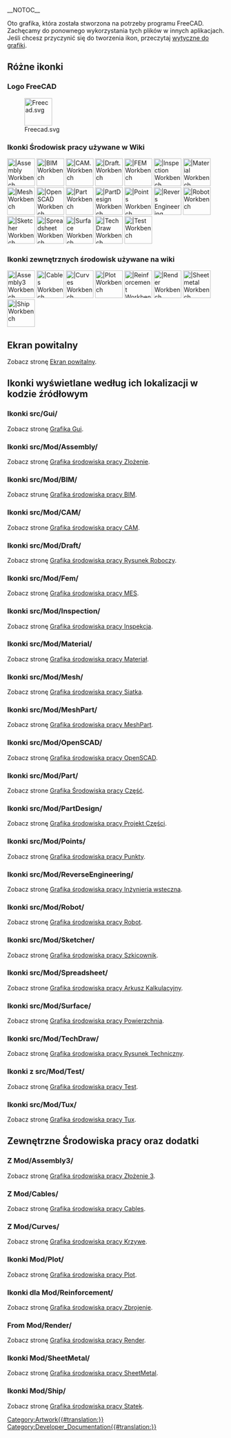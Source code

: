 __NOTOC__
<languages/>

Oto grafika, która została stworzona na potrzeby programu FreeCAD. Zachęcamy do ponownego wykorzystania tych plików w innych aplikacjach. Jeśli chcesz przyczynić się do tworzenia ikon, przeczytaj [[Artwork_Guidelines|wytyczne do grafiki]].

<span id="Miscellaneous_icons"></span>
==Różne ikonki==

<span id="FreeCAD_logo"></span>
===Logo FreeCAD===

[[Image:Freecad.svg|64px]]

<span id="Workbench_icons_used_in_the_wiki"></span>
===Ikonki Środowisk pracy używane w Wiki===

[[Image:Workbench_Assembly.svg|64px||Assembly Workbench]]
[[Image:Workbench_BIM.svg|64px||BIM Workbench]]
[[Image:Workbench_CAM.svg|64px||CAM. Workbench]]
[[Image:Workbench_Draft.svg|64px||Draft. Workbench]]
[[Image:Workbench_FEM.svg|64px||FEM Workbench]]
[[Image:Workbench_Inspection.svg|64px||Inspection Workbench]]
[[Image:Workbench_Material.svg|64px||Material Workbench]]
[[Image:Workbench_Mesh.svg|64px||Mesh Workbench]]
[[Image:Workbench_OpenSCAD.svg|64px||OpenSCAD Workbench]]
[[Image:Workbench_Part.svg|64px||Part Workbench]]
[[Image:Workbench_PartDesign.svg|64px||PartDesign Workbench]]
[[Image:Workbench_Points.svg|64px||Points Workbench]]
[[Image:Workbench_Reverse_Engineering.svg|64px||Revers Engineering Workbench]]
[[Image:Workbench_Robot.svg|64px||Robot Workbench]]
[[Image:Workbench_Sketcher.svg|64px||Sketcher Workbench]]
[[Image:Workbench_Spreadsheet.svg|64px||Spreadsheet Workbench]]
[[Image:Workbench_Surface.svg|64px||Surface Workbench]]
[[Image:Workbench_TechDraw.svg|64px||TechDraw Workbench]]
[[Image:Workbench_Test.svg|64px||Test Workbench]]


<span id="External_workbench_icons_used_in_the_wiki"></span>
===Ikonki zewnętrznych środowisk używane na wiki===

[[Image:Assembly3_workbench_icon.svg|64px||Assembly3 Workbench]]
[[Image:Cables workbench icon.svg|64px||Cables Workbench]]
[[Image:Curves workbench icon.svg|64px||Curves Workbench]]
[[Image:Workbench_Plot.svg|64px||Plot Workbench]]
[[Image:Reinforcement_Workbench.svg‎|64px||Reinforcement Workbench]]
[[Image:Render_workbench_icon.svg‎‎|64px||Render Workbench]]
[[Image:Sheetmetal_workbench_icon.svg|64px||Sheetmetal Workbench]]
[[Image:Workbench_Ship.svg|64px||Ship Workbench]]

<span id="Splash_screens"></span>
==Ekran powitalny==

Zobacz stronę [[Artwork_Splash_screen/pl|Ekran powitalny]].

<span id="Icons_by_their_location_in_the_source_code"></span>
==Ikonki wyświetlane według ich lokalizacji w kodzie źródłowym==

<span id="From_src/Gui/"></span>
===Ikonki src/Gui/===

Zobacz stronę [[Artwork_Gui|Grafika Gui]].

<span id="From_src/Mod/Assembly/"></span>
===Ikonki src/Mod/Assembly/===

Zobacz stronę [[Artwork_Assembly/pl|Grafika środowiska pracy Zlożenie]].

<span id="From_src/Mod/BIM/"></span>
===Ikonki src/Mod/BIM/===

Zobacz strunę [[Artwork_BIM/pl|Grafika środowiska pracy BIM]].

<span id="From_src/Mod/CAM/"></span>
===Ikonki src/Mod/CAM/===

Zobacz strone [[Artwork_CAM/pl|Grafika środowiska pracy CAM]].

<span id="From_src/Mod/Draft/"></span>
===Ikonki src/Mod/Draft/===

Zobacz stronę [[Artwork_Draft/pl|Grafika środowiska pracy Rysunek Roboczy]].

<span id="From_src/Mod/Fem/"></span>
===Ikonki src/Mod/Fem/===

Zobacz stronę [[Artwork_Fem/pl|Grafika środowiska pracy MES]].

<span id="From_src/Mod/Inspection/"></span>
===Ikonki src/Mod/Inspection/===

Zobacz stronę [[Artwork_Inspection/pl|Grafika środowiska pracy Inspekcja]].

<span id="From_src/Mod/Material/"></span>
===Ikonki src/Mod/Material/===

Zobacz stronę [[Artwork_Material/pl|Grafika środowiska pracy Materiał]].

<span id="From_src/Mod/Mesh/"></span>
===Ikonki src/Mod/Mesh/===

Zobacz stronę [[Artwork_Mesh/pl|Grafika środowiska pracy Siatka]].

<span id="From_src/Mod/MeshPart/"></span>
===Ikonki src/Mod/MeshPart/===

Zobacz stronę [[Artwork_MeshPart/pl|Grafika środowiska pracy MeshPart]].

<span id="From_src/Mod/OpenSCAD/"></span>
===Ikonki src/Mod/OpenSCAD/===

Zobacz stronę [[Artwork_OpenSCAD/pl|Grafika środowiska pracy OpenSCAD]].

<span id="From_src/Mod/Part/"></span>
===Ikonki src/Mod/Part/===

Zobacz strone [[Artwork_Part/pl|Grafika Środowiska pracy Część]].

<span id="From_src/Mod/PartDesign/"></span>
===Ikonki src/Mod/PartDesign/===

Zobacz stronę [[Artwork_PartDesign/pl|Grafika środowiska pracy Projekt Części]].

<span id="From_src/Mod/Points/"></span>
===Ikonki src/Mod/Points/===

Zobacz stronę [[Artwork_Points/pl|Grafika środowiska pracy Punkty]].

<span id="From_src/Mod/ReverseEngineering/"></span>
===Ikonki src/Mod/ReverseEngineering/===

Zobacz stronę [[Artwork_ReverseEngineering/pl|Grafika środowiska pracy Inżynieria wsteczna]].

<span id="From_src/Mod/Robot/"></span>
===Ikonki src/Mod/Robot/===

Zobacz stronę [[Artwork_Robot/pl|Grafika środowiska pracy Robot]].

<span id="From_src/Mod/Sketcher/"></span>
===Ikonki src/Mod/Sketcher/===

Zobacz stronę [[Artwork_Sketcher/pl|Grafika środowiska pracy Szkicownik]].

<span id="From_src/Mod/Spreadsheet/"></span>
===Ikonki src/Mod/Spreadsheet/===

Zobacz strone [[Artwork_Spreadsheet/pl|Grafika środowiska pracy Arkusz Kalkulacyjny]].

<span id="From_src/Mod/Surface/"></span>
===Ikonki src/Mod/Surface/===

Zobacz stronę [[Artwork_Surface/pl|Grafika środowiska pracy Powierzchnia]].

<span id="From_src/Mod/TechDraw/"></span>
===Ikonki src/Mod/TechDraw/===

Zobacz stronę [[Artwork_TechDraw/pl|Grafika środowiska pracy Rysunek Techniczny]].

<span id="From_src/Mod/Test/"></span>
===Ikonki z src/Mod/Test/===

Zobacz stronę [[Artwork_Test/pl|Grafika środowiska pracy Test]].

<span id="From_src/Mod/Tux/"></span>
===Ikonki src/Mod/Tux/===

Zobacz stronę [[Artwork_Tux/pl|Grafika środowiska pracy Tux]].

<span id="External_workbenches_and_addons"></span>
==Zewnętrzne Środowiska pracy oraz dodatki==

<span id="From_Mod/Assembly3/"></span>
===Z Mod/Assembly3/===

Zobacz stronę [[Artwork_Assembly3/pl|Grafika środowiska pracy Złożenie 3]].

<span id="From_Mod/Cables/"></span>
===Z Mod/Cables/===

Zobacz stronę [[Artwork_Cables/pl|Grafika środowiska pracy Cables]].

<span id="From_Mod/Curves/"></span>
===Z Mod/Curves/===

Zobacz stronę [[Artwork_Curves/pl|Grafika środowiska pracy Krzywe]].

<span id="From_Mod/Plot/"></span>
===Ikonki Mod/Plot/===

Zobacz stronę [[Artwork_Plot/pl|Grafika środowiska pracy Plot]].

<span id="From_Mod/Reinforcement/"></span>
===Ikonki dla Mod/Reinforcement/===

Zobacz stronę [[Artwork_Reinforcement/pl|Grafika środowiska pracy Zbrojenie]].

===From Mod/Render/=== 

Zobacz stronę [[Artwork_Render/pl|Grafika środowiska pracy Render]].

<span id="From_Mod/SheetMetal/"></span>
===Ikonki Mod/SheetMetal/===

Zobacz stronę [[Artwork_SheetMetal/pl|Grafika środowiska pracy SheetMetal]].

<span id="From_Mod/Ship/"></span>
===Ikonki Mod/Ship/===

Zobacz stronę [[Artwork_Ship/pl|Grafika środowiska pracy Statek]].


[[Category:Artwork{{#translation:}}]]
[[Category:Developer_Documentation{{#translation:}}]]